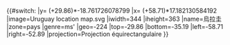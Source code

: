 {{#switch:{{{1}}}
|y= ({{{2}}}+29.86)*-18.761726078799
|x= ({{{3}}}+58.71)*17.182130584192
|image=Uruguay location map.svg
|iwidth=344
|iheight=363
|name=烏拉圭
|zone=pays
|genre=ms'
|geo=-224
|top=-29.86
|bottom=-35.19
|left=-58.71
|right=-52.89
|projection=Projection équirectangulaire
}}<noinclude>{{Location map/Info|Uruguay}}
{{Documentation}}
</noinclude>